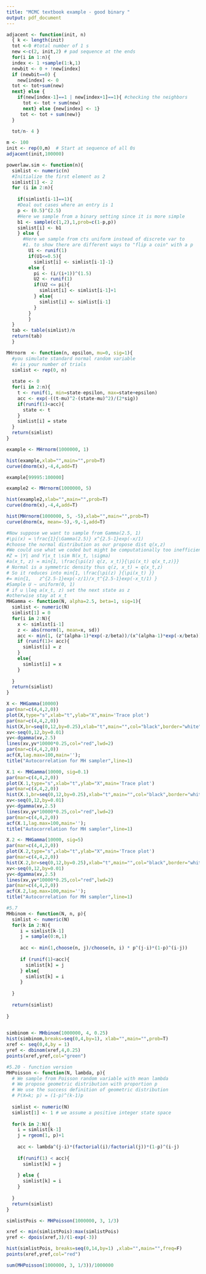 ```yaml
---
title: "MCMC textbook example - good binary "
output: pdf_document
---
```


```r
adjacent <- function(init, n)
  { k <- length(init)
  tot <-0 #total number of 1 s
  new <-c(2, init,2) # pad sequence at the ends 
  for(i in 1:n){
  index <- 1 +sample(1:k,1)
  newbit <- 0 + !new[index]
  if (newbit==0) { 
    new[index] <- 0
  tot <- tot+sum(new) 
  next} else {
    if(new[index-1]==1 | new[index+1]==1){ #checking the neighbors
      tot <- tot + sum(new)
      next} else {new[index] <- 1}
     tot <- tot + sum(new)}
  }
  
  tot/n- 4 }

```
```r
m <- 100
init <- rep(0,m)  # Start at sequence of all 0s
adjacent(init,100000)
```
```r
powerlaw.sim <- function(n){
  simlist <- numeric(n)
  #Initialize the first element as 2
  simlist[1] <- 2
  for (i in 2:n){
    
    if(simlist[i-1]==1){
    #Deal out cases where an entry is 1  
    p <- (0.5)^(2.5)
    #Here we sample from a binary setting since it is more simple
    b1 <- sample(c(1,2),1,prob=c(1-p,p))
    simlist[i] <- b1 
    } else {
      #Here we sample from cts uniform instead of discrete var to
      #1. to show there are different ways to "flip a coin" with a p
        U1 <- runif(1)
        if(U1<=0.5){
          simlist[i] <- simlist[i-1]-1}
        else {
          pi <- (i/(i+1))^(1.5)
          U2 <- runif(1)
          if(U2 <= pi){
            simlist[i] <- simlist[i-1]+1
          } else{
            simlist[i] <- simlist[i-1]
          }
        }
        }
  }
  tab <- table(simlist)/n
  return(tab)
  }

```
```r
MHrnorm  <- function(n, epsilon, mu=0, sig=1){ 
  #you simulate standard normal random variable 
  #n is your number of trials
  simlist <- rep(0, n)
 
  state <- 0
  for(i in 2:n){
    t <- runif(1, min=state-epsilon, max=state+epsilon)
    acc <- exp(-((t-mu)^2-(state-mu)^2)/(2*sig))
    if(runif(1)<acc){
      state <- t
    }
    simlist[i] = state
  }
  return(simlist)
}
```

```r
example <- MHrnorm(1000000, 1)

hist(example,xlab="",main="",prob=T)
curve(dnorm(x),-4,4,add=T)
```
```r
example[99995:100000]
```
```r
example2 <- MHrnorm(1000000, 5)

hist(example2,xlab="",main="",prob=T)
curve(dnorm(x),-4,4,add=T)
```
```r

hist(MHrnorm(1000000, 5, -5),xlab="",main="",prob=T)
curve(dnorm(x, mean=-5),-9,-1,add=T)
```



```r
#Now suppose we want to sample from Gamma(2.5, 1)
#\pi(x) = \frac{1}{\Gamma(2.5)} x^{2.5-1}exp(-x/1)
#choose the normal distribution as our propose dist q(x,z)
#We could use what we coded but might be computationally too inefficient
#Z = |Y| and Y|x_t \sim N(x_t, \sigma)
#a(x_t, z) = min{1, \frac{\pi(z) q(z, x_t)}{\pi(x_t) q(x_t,z)}} 
# Normal is a symmetric density thus q(z, x_t) = q(x_t,z)
# So it reduces into min{1, \frac{\pi(z) }{\pi(x_t) }}
#= min{1,   z^{2.5-1}exp(-z/1)/x_t^{2.5-1}exp(-x_t/1) }
#Sample U ~ uniform(0, 1)
# if u \leq a(x_t, z) set the next state as z
#otherwise stay at x_t
MHGamma <- function(N, alpha=2.5, beta=1, sig=1){
  simlist <- numeric(N)
  simlist[1] = 0
  for(i in 2:N){
    x <- simlist[i-1]
    z <- abs(rnorm(1, mean=x, sd))
    acc <- min(1, (z^(alpha-1)*exp(-z/beta))/(x^(alpha-1)*exp(-x/beta)))
    if (runif(1)< acc){
      simlist[i] = z
    }
    else{
      simlist[i] = x
    }
    
  }
  return(simlist)
}

```

```r
X <- MHGamma(10000)
par(mar=c(4,4,2,0))
plot(X,type="s",xlab="t",ylab="X",main='Trace plot')
par(mar=c(4,4,2,0))
hist(X,br=seq(0,12,by=0.25),xlab="t",main="",col="black",border="white",ylim=range(0,800))
xv<-seq(0,12,by=0.01)
yv<-dgamma(xv,2.5)
lines(xv,yv*10000*0.25,col="red",lwd=2)
par(mar=c(4,4,2,0))
acf(X,lag.max=100,main='');
title("Autocorrelation for MH sampler",line=1)
```
```r
X.1 <- MHGamma(10000, sig=0.1)
par(mar=c(4,4,2,0))
plot(X.1,type="s",xlab="t",ylab="X",main='Trace plot')
par(mar=c(4,4,2,0))
hist(X.1,br=seq(0,12,by=0.25),xlab="t",main="",col="black",border="white",ylim=range(0,800))
xv<-seq(0,12,by=0.01)
yv<-dgamma(xv,2.5)
lines(xv,yv*10000*0.25,col="red",lwd=2)
par(mar=c(4,4,2,0))
acf(X.1,lag.max=100,main='');
title("Autocorrelation for MH sampler",line=1)
```
```r
X.2 <- MHGamma(10000, sig=5)
par(mar=c(4,4,2,0))
plot(X.2,type="s",xlab="t",ylab="X",main='Trace plot')
par(mar=c(4,4,2,0))
hist(X.2,br=seq(0,12,by=0.25),xlab="t",main="",col="black",border="white",ylim=range(0,800))
xv<-seq(0,12,by=0.01)
yv<-dgamma(xv,2.5)
lines(xv,yv*10000*0.25,col="red",lwd=2)
par(mar=c(4,4,2,0))
acf(X.2,lag.max=100,main='');
title("Autocorrelation for MH sampler",line=1)
```
```r
#5.7
MHbinom <- function(N, n, p){
  simlist <- numeric(N)
  for(k in 2:N){
     i = simlist[k-1]
     j = sample(0:n,1)
     
     acc <- min(1,choose(n, j)/choose(n, i) * p^(j-i)*(1-p)^(i-j))
     
     if (runif(1)<acc){
       simlist[k] = j
     } else{
       simlist[k] = i
     }
     
  }
  
  return(simlist)
  
}
  
```
```r
simbinom <- MHbinom(1000000, 4, 0.25)
hist(simbinom,breaks=seq(0,4,by=1), xlab="",main="",prob=T)
xref <- seq(0,4,by = 1)
yref <- dbinom(xref,4,0.25)
points(xref,yref,col="green")
```
```r
#5.20 - function version
MHPoisson <- function(N, lambda, p){
  # We sample from Poisson random variable with mean lambda
  # We propose geometric distribution with proportion p
  # We use the success definition of geometric distribution
  # P(X=k; p) = (1-p)^(k-1)p
  
  simlist <- numeric(N)
  simlist[1] <- 1 # we assume a positive integer state space
  
  for(k in 2:N){
    i = simlist[k-1]
    j = rgeom(1, p)+1
    
    acc <- lambda^(j-i)*(factorial(i)/factorial(j))*(1-p)^(i-j)
    
    if(runif(1) < acc){
      simlist[k] = j
      
    } else {
      simlist[k] = i
    }
    
  }
  return(simlist)
}
```
```r
simlistPois <- MHPoisson(1000000, 3, 1/3)

xref <- min(simlistPois):max(simlistPois)
yref <- dpois(xref,3)/(1-exp(-3))

hist(simlistPois, breaks=seq(0,14,by=1) ,xlab="",main="",freq=F)
points(xref,yref,col="red")
```
```r
sum(MHPoisson(1000000, 3, 1/3))/1000000
```

